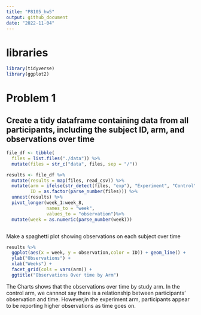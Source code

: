 ```yaml
---
title: "P8105_hw5"
output: github_document
date: "2022-11-04"
---
```

# libraries
```r
library(tidyverse)
library(ggplot2)
```

# Problem 1
## Create a tidy dataframe containing data from all participants, including the subject ID, arm, and observations over time
```r
file_df <- tibble(
  files = list.files("./data")) %>%
  mutate(files = str_c("data", files, sep = "/"))

results <- file_df %>%
  mutate(results = map(files, read_csv)) %>%
  mutate(arm = ifelse(str_detect(files, "exp"), "Experiment", "Control"),
         ID = as.factor(parse_number(files))) %>%
  unnest(results) %>%
  pivot_longer(week_1:week_8,
               names_to = "week",
               values_to = "observation")%>%
  mutate(week = as.numeric(parse_number(week))) 



```

 
Make a spaghetti plot showing observations on each subject over time
```r
results %>%
  ggplot(aes(x = week, y = observation,color = ID)) + geom_line() +
  ylab("Observations") +
  xlab("Weeks") +
  facet_grid(cols = vars(arm)) +
  ggtitle("Observations Over time by Arm")
```

The Charts shows that the observations over time by study arm. In the control arm, we cannnot say there is a relationship between participants' observation and time. However,in the experiment arm, participants appear to be reporting higher observations as time goes on.

 

```r
 
```

 

